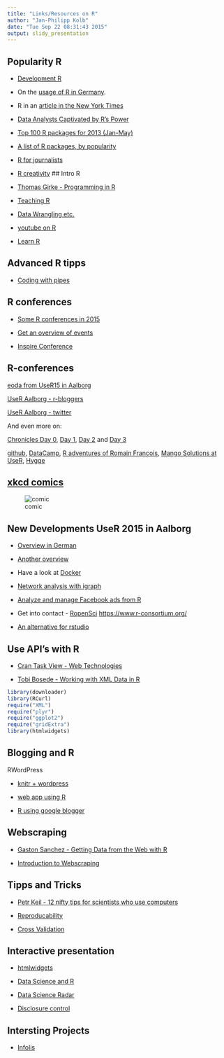 ```yaml
---
title: "Links/Resources on R"
author: "Jan-Philipp Kolb"
date: "Tue Sep 22 08:31:43 2015"
output: slidy_presentation
---
```



## Popularity R

- [Development R](http://www.statisticsviews.com/details/feature/8585391/Created-by-statisticians-for-statisticians-How-R-took-the-world-of-statistics-by.html)

- On the [usage of R in Germany](http://www.gulli.com/news/23740-programmiersprache-r-in-der-wissenschaft-immer-beliebter-2014-04-24). 
- R in an [article in the New York Times](http://community.oreilly.de/blog/2011/01/18/statistiksoftware-r/)

- [Data Analysts Captivated by R’s Power](http://www.nytimes.com/2009/01/07/technology/business-computing/07program.html?_r=1&)

- [Top 100 R packages for 2013 (Jan-May)](http://www.r-statistics.com/2013/06/top-100-r-packages-for-2013-jan-may/)

- [A list of R packages, by popularity](http://blog.revolutionanalytics.com/2013/06/a-list-of-r-packages-by-popularity.html)

- [R for journalists](http://www.scoop.it/t/r-for-journalists)

- [R creativity](http://www.r-bloggers.com/r-user-groups-highlight-r-creativity/)
## Intro R

- [Thomas Girke - Programming in R](http://manuals.bioinformatics.ucr.edu/home/programming-in-r)

- [Teaching R](http://www.r-bloggers.com/teaching-a-short-topic-to-beginner-r-users/)

- [Data Wrangling etc.](http://stat545-ubc.github.io/)

- [youtube on R](http://www.revolutionanalytics.com/what-r)

- [Learn R](http://www.r-bloggers.com/learn-r-interactively-with-our-new-introduction-to-r-tutorial/)

## Advanced R tipps

- [Coding with pipes](http://www.r-statistics.com/2014/08/simpler-r-coding-with-pipes-the-present-and-future-of-the-magrittr-package/)

## R conferences

- [Some R conferences in 2015](http://www.r-bloggers.com/some-r-conferences-in-2015/)

- [Get an overview of events](http://10times.com/)

- [Inspire Conference](http://inspire.ec.europa.eu/events/conferences/inspire_2014/page/home)

## R-conferences

[eoda from UseR15 in Aalborg](http://blog.eoda.de/2015/07/03/eoda-auf-der-user-conference-2015-in-aalborg-die-highlights-vom-ersten-praesentationstag-teil-2/)

[UseR Aalborg - r-bloggers](http://www.r-bloggers.com/user-2015-conference-in-aalborg/)

[UseR Aalborg - twitter](https://twitter.com/search?q=%23user2015&src=typd)

And even more on:

[Chronicles Day 0](http://www.r-bloggers.com/chronicles-from-user-day-0/), [Day 1](http://www.milanor.net/blog/?p=1765), [Day 2](http://www.r-bloggers.com/chronicles-from-user-day-2/) and [Day 3](http://www.r-bloggers.com/chronicles-from-user-day-3/)

[github](http://www.r-bloggers.com/everyone-loves-r-markdown-and-github-stories-from-the-r-summit-day-two/), [DataCamp](http://www.r-bloggers.com/datacamp-talks-user2015aalborg/), [R adventures of Romain Francois](https://csgillespie.wordpress.com/2015/07/01/user-2015-romain-francois-my-r-adventures/), [Mango Solutions at UseR](http://www.r-bloggers.com/mango-solutions-at-user2015/), [Hygge](http://www.r-bloggers.com/hygge-at-user-2015-aalborg/)


## [xkcd comics](http://xkcd.com/1138/)

![comic](http://imgs.xkcd.com/comics/heatmap.png)


## New Developments UseR 2015 in Aalborg

- [Overview in German](http://blog.eoda.de/2015/07/01/eoda-auf-der-user-conference-2015-in-aalborg-die-eindruecke-vom-tutorial-tuesday/)

- [Another overview](http://blog.revolutionanalytics.com/user-groups/)

- Have a look at [Docker](https://www.docker.com/)

- [Network analysis with igraph](http://igraph.org/r/)

- [Analyze and manage Facebook ads from R](https://github.com/cardcorp/fbRads)

- Get into contact - [RopenSci](https://ropensci.org/community/#join-us)
<https://www.r-consortium.org/>

- [An alternative for rstudio](http://www.openanalytics.eu/downloads/architect)

## Use API's with R

- [Cran Task View - Web Technologies](http://cran.r-project.org/web/views/WebTechnologies.html)

- [Tobi Bosede - Working with XML Data in R](http://www.informit.com/articles/article.aspx?p=2215520)

```r
library(downloader)
library(RCurl)
require("XML")
require("plyr")
require("ggplot2")
require("gridExtra")
library(htmlwidgets)
```

## Blogging and R

RWordPress 

- [knitr + wordpress](http://yihui.name/knitr/demo/wordpress/)


- [web app using R](http://stathack.wordpress.com/2012/11/14/building-a-simple-web-app-using-r/)

- [R using google blogger](http://nevilleandrade.blogspot.de/2014/10/testing-r-using-google-blogger.html)


## Webscraping

- [Gaston Sanchez - Getting Data from the Web with R](http://gastonsanchez.com/work/webdata/getting_web_data_r1_introduction.pdf)

- [Introduction to Webscraping](http://www.training.cam.ac.uk/event/740618)

## Tipps and Tricks

- [Petr Keil - 12 nifty tips for scientists who use computers](http://www.petrkeil.com/?p=2356)

- [Reproducability](http://www.r-bloggers.com/reproducibility-in-computational-research/)

- [Cross Validation](http://www.r-bloggers.com/how-do-you-know-if-your-model-is-going-to-work-part-4-cross-validation-techniques-2/)

## Interactive presentation

- [htmlwidgets](http://www.buildingwidgets.com/)

- [Data Science and R](http://www.r-bloggers.com/some-key-win-vector-serial-data-science-articles/)

- [Data Science Radar](http://www.r-bloggers.com/launching-the-data-science-radar/)

- [Disclosure control](http://www.r-bloggers.com/a-new-method-for-statistical-disclosure-limitation-i/)

## Intersting Projects

- [Infolis](http://infolis.github.io/)
